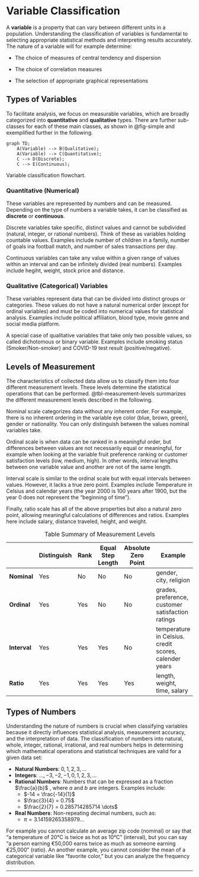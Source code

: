 # Variable Classification

A **variable** is a property that can vary between different units in a population. Understanding the classification of variables is fundamental to selecting appropriate statistical methods and interpreting results accurately. The nature of a variable will for example determine:

-   The choice of measures of central tendency and dispersion

-   The choice of correlation measures

-   The selection of appropriate graphical representations

## Types of Variables

To facilitate analysis, we focus on measurable variables, which are broadly categorized into **quantitative** and **qualitative** types. There are further sub-classes for each of these main classes, as shown in @fig-simple and exemplified further in the following.

::: {#fig-simple .center}
```mermaid

graph TD;
    A(Variable) --> B(Qualitative);
    A(Variable) --> C(Quantitative);
    C --> D(Discrete);
    C --> E(Continuous);
```

Variable classification flowchart.
:::

### Quantitative (Numerical)

These variables are represented by numbers and can be measured. Depending on the type of numbers a variable takes, it can be classified as **discrete** or **continuous**.

Discrete variables take specific, distinct values and cannot be subdivided (natural, integer, or rational numbers). Think of these as variables holding countable values. Examples include number of children in a family, number of goals ina football match, and number of sales transactions per day.

Continuous variables can take any value within a given range of values within an interval and can be infinitely divided (real numbers). Examples include hegiht, weight, stock price and distance.

### Qualitative (Categorical) Variables

These variables represent data that can be divided into distinct groups or categories. These values do not have a natural numerical order (except for ordinal variables) and must be coded into numerical values for statistical analysis. Examples include political affiliation, blood type, movie genre and social media platform.

A special case of qualitative variables that take only two possible values, so called dichotomous or binary variable. Examples include smoking status (Smoker/Non-smoker) and COVID-19 test result (positive/negative).

## Levels of Measurement

The characteristics of collected data allow us to classify them into four different measurement levels. These levels determine the statistical operations that can be performed. @tbl-measurement-levels summarizes the different measurement levels described in the following.

Nominal scale categorizes data without any inherent order. For example, there is no inherent ordering in the variable eye color (blue, brown, green), gender or nationality. You can only distinguish between the values nominal variables take.

Ordinal scale is when data can be ranked in a meaningful order, but differences between values are not necessarily equal or meaningful, for example when looking at the variable fruit preference ranking or customer satisfaction levels (low, medium, high). In other words, interval lengths between one variable value and another are not of the same length.

Interval scale is similar to the ordinal scale but with equal intervals between values. However, it lacks a true zero point. Examples include Temperature in Celsius and calendar years (the year 2000 is 100 years after 1900, but the year 0 does not represent the “beginning of time”).

Finally, ratio scale has all of the above properties but also a natural zero point, allowing meaningful calculations of differences and ratios. Examples here include salary, distance traveled, height, and weight.

::: {#tbl-measurement-levels}
|   | Distinguish | Rank | Equal Step Length | Absolute Zero Point | Example |
|------------|------------|------------|------------|------------|------------|
| **Nominal** | Yes | No | No | No | gender, city, religion |
| **Ordinal** | Yes | Yes | No | No | grades, preference, customer satisfaction ratings |
| **Interval** | Yes | Yes | Yes | No | temperature in Celsius. credit scores, calender years |
| **Ratio** | Yes | Yes | Yes | Yes | length, weight, time, salary |

: Table Summary of Measurement Levels
:::

## Types of Numbers

Understanding the nature of numbers is crucial when classifying variables because it directly influences statistical analysis, measurement accuracy, and the interpretation of data. The classification of numbers into natural, whole, integer, rational, irrational, and real numbers helps in determining which mathematical operations and statistical techniques are valid for a given data set:

-   **Natural Numbers**: $0, 1, 2, 3, \ldots$
-   **Integers**: $\dots , -3, -2, -1, 0, 1, 2, 3, \ldots$
-   **Rational Numbers**: Numbers that can be expressed as a fraction $\frac{a}{b}$ , where $a$ and $b$ are integers. Examples include:
    -   $-14 = \frac{-14}{1}$
    -   $\frac{3}{4} = 0.75$
    -   $\frac{2}{7} = 0.285714285714 \dots$
-   **Real Numbers**: Non-repeating decimal numbers, such as:
    -   $\pi = 3.14159265358979 \dots$

For example you cannot calculate an average zip code (nominal) or say that “a temperature of 20°C is twice as hot as 10°C” (interval), but you can say “a person earning €50,000 earns twice as much as someone earning €25,000” (ratio). An another example, you cannot consider the mean of a categorical variable like “favorite color,” but you can analyze the frequency distribution.

------------------------------------------------------------------------
